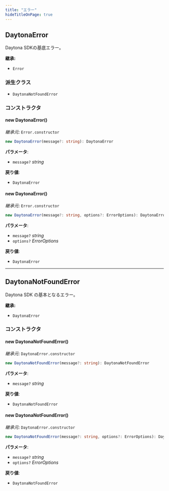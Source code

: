 ```yaml
---
title: "エラー"
hideTitleOnPage: true
---
```



## DaytonaError

Daytona SDKの基底エラー。

**継承:**

- `Error`

### 派生クラス

- `DaytonaNotFoundError`

### コンストラクタ

#### new DaytonaError()

_継承元_: `Error.constructor`

```ts
new DaytonaError(message?: string): DaytonaError
```

**パラメータ**:

- `message?` _string_


**戻り値**:

- `DaytonaError`

#### new DaytonaError()

_継承元_: `Error.constructor`

```ts
new DaytonaError(message?: string, options?: ErrorOptions): DaytonaError
```

**パラメータ**:

- `message?` _string_
- `options?` _ErrorOptions_


**戻り値**:

- `DaytonaError`

***


## DaytonaNotFoundError

Daytona SDK の基本となるエラー。

**継承:**

- `DaytonaError`

### コンストラクタ

#### new DaytonaNotFoundError()

_継承元_: `DaytonaError.constructor`

```ts
new DaytonaNotFoundError(message?: string): DaytonaNotFoundError
```

**パラメータ**:

- `message?` _string_


**戻り値**:

- `DaytonaNotFoundError`

#### new DaytonaNotFoundError()

_継承元_: `DaytonaError.constructor`

```ts
new DaytonaNotFoundError(message?: string, options?: ErrorOptions): DaytonaNotFoundError
```

**パラメータ**:

- `message?` _string_
- `options?` _ErrorOptions_


**戻り値**:

- `DaytonaNotFoundError`

